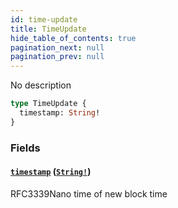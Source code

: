 ```yaml
---
id: time-update
title: TimeUpdate
hide_table_of_contents: true
pagination_next: null
pagination_prev: null
---
```



No description

```graphql
type TimeUpdate {
  timestamp: String!
}
```


### Fields

#### [`timestamp`](#) ([`String!`](/docs/testnet/graphql/scalars/string))

RFC3339Nano time of new block time




